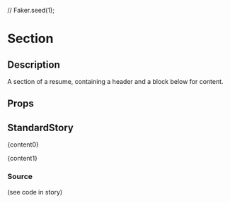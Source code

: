 //
Faker.seed(1);

<Meta title="general/section" component={Section} />

# Section

## Description
A section of a resume, containing a header and a block below for content.

## Props
<Props of={Section} />

## StandardStory

<Preview>
	<Story name="standard">
		<Section icon={FaSuitcase} title="Experience">
			<p style={pStyle}>{content0}</p>
		</Section>
		<Section icon={FaGraduationCap} title="Education">
			<p style={pStyle}>{content1}</p>
		</Section>
	</Story>
</Preview>

### Source
(see code in story)
